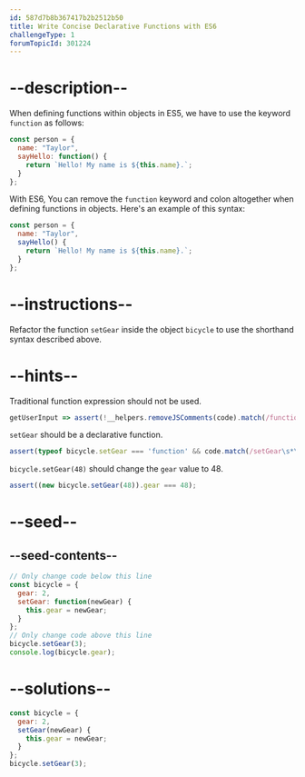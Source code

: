 ```yaml
---
id: 587d7b8b367417b2b2512b50
title: Write Concise Declarative Functions with ES6
challengeType: 1
forumTopicId: 301224
---
```


# --description--

When defining functions within objects in ES5, we have to use the keyword `function` as follows:

```js
const person = {
  name: "Taylor",
  sayHello: function() {
    return `Hello! My name is ${this.name}.`;
  }
};
```

With ES6, You can remove the `function` keyword and colon altogether when defining functions in objects. Here's an example of this syntax:

```js
const person = {
  name: "Taylor",
  sayHello() {
    return `Hello! My name is ${this.name}.`;
  }
};
```

# --instructions--

Refactor the function `setGear` inside the object `bicycle` to use the shorthand syntax described above.

# --hints--

Traditional function expression should not be used.

```js
getUserInput => assert(!__helpers.removeJSComments(code).match(/function/));
```

`setGear` should be a declarative function.

```js
assert(typeof bicycle.setGear === 'function' && code.match(/setGear\s*\(.+\)\s*\{/));
```

`bicycle.setGear(48)` should change the `gear` value to 48.

```js
assert((new bicycle.setGear(48)).gear === 48);
```

# --seed--

## --seed-contents--

```js
// Only change code below this line
const bicycle = {
  gear: 2,
  setGear: function(newGear) {
    this.gear = newGear;
  }
};
// Only change code above this line
bicycle.setGear(3);
console.log(bicycle.gear);
```

# --solutions--

```js
const bicycle = {
  gear: 2,
  setGear(newGear) {
    this.gear = newGear;
  }
};
bicycle.setGear(3);
```
